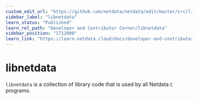 ```yaml
---
custom_edit_url: "https://github.com/netdata/netdata/edit/master/src/libnetdata/README.md"
sidebar_label: "libnetdata"
learn_status: "Published"
learn_rel_path: "Developer and Contributor Corner/libnetdata"
sidebar_position: "1712000"
learn_link: "https://learn.netdata.cloud/docs/developer-and-contributor-corner/libnetdata/libnetdata"
---
```


# libnetdata

`libnetdata` is a collection of library code that is used by all Netdata `C` programs.
